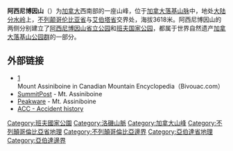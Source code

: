 {{Infobox Mountain
|Name = 阿西尼博因山
|Photo =Mount Assiniboine Sunburst Lake.jpg
|Photo size =200px
|Caption =
|Elevation = 3,618米
|Range = [[加拿大落基山脉|加拿大落基山脉]]
|Location ={{CAN}}
|Coordinates = {{coord|50|52|10|N|115|59|03|W|type:mountain}}
|Prominence = 2,068米
|First ascent = 1901年
|Easiest route =
| pushpin_map = Canada
| pushpin_map_caption =阿西尼博因山
| latd=50 |latm=52 |lats=10 |latNS=N
| longd=115 |longm=39 |longs=03 |longEW=W
}}
'''阿西尼博因山'''（{{lang-en|'''Mount Assiniboine'''}}）为[[加拿大|加拿大]]西南部的一座山峰，位于[[加拿大落基山脉|加拿大落基山脉]]中，地处[[大陆分水岭|大陆分水岭]]上，[[不列颠哥伦比亚省|不列颠哥伦比亚省]]与[[艾伯塔省|艾伯塔省]]交界处，海拔3618米。阿西尼博因山的两侧分别建立了[[阿西尼博因山省立公园|阿西尼博因山省立公园]]和[[班夫国家公园|班夫国家公园]]，都属于世界自然遗产[[加拿大落基山公园群|加拿大落基山公园群]]的一部分。

==外部链接==
* [http://bivouac.com?MtnPg.asp?MtnId=1479] Mount Assiniboine in Canadian Mountain Encyclopedia（Bivouac.com）
* [http://www.summitpost.org/mountains/mountain_link.pl/mountain_id/235 SummitPost] - Mt. Assiniboine
* [http://www.peakware.com/peaks.html?pk=19 Peakware] - Mt. Assiniboine
* [https://web.archive.org/web/20070927211425/http://alpineclub-edm.org/accidents/location.asp?where=365 ACC - Accident history]

{{DEFAULTSORT:Assiniboine}}
[[Category:班夫國家公園|Category:班夫國家公園]]
[[Category:洛磯山脈|Category:洛磯山脈]]
[[Category:加拿大山峰|Category:加拿大山峰]]
[[Category:不列顛哥倫比亞省地理|Category:不列顛哥倫比亞省地理]]
[[Category:不列顛哥倫比亞邊界|Category:不列顛哥倫比亞邊界]]
[[Category:亞伯達省地理|Category:亞伯達省地理]]
[[Category:亞伯達邊界|Category:亞伯達邊界]]